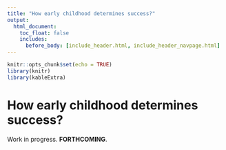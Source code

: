 ```yaml
---
title: "How early childhood determines success?"
output: 
  html_document:
    toc_float: false
    includes:
      before_body: [include_header.html, include_header_navpage.html] 
---
```


<!-- Google tag (gtag.js) -->
<script async src="https://www.googletagmanager.com/gtag/js?id=G-F5HJ5VRY62"></script>
<script>
  window.dataLayer = window.dataLayer || [];
  function gtag(){dataLayer.push(arguments);}
  gtag('js', new Date());

  gtag('config', 'G-F5HJ5VRY62');
</script>

```r
knitr::opts_chunk$set(echo = TRUE)
library(knitr)
library(kableExtra)
```

# How early childhood determines success?

Work in progress. **FORTHCOMING**.

